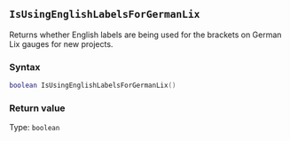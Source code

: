 ::: {.minipage data-latex="{\textwidth}"}
## `IsUsingEnglishLabelsForGermanLix`

Returns whether English labels are being used for the brackets on German Lix gauges for new projects.

### Syntax {-}

``` .lua
boolean IsUsingEnglishLabelsForGermanLix()
```

### Return value {-}

Type: `boolean`
:::
